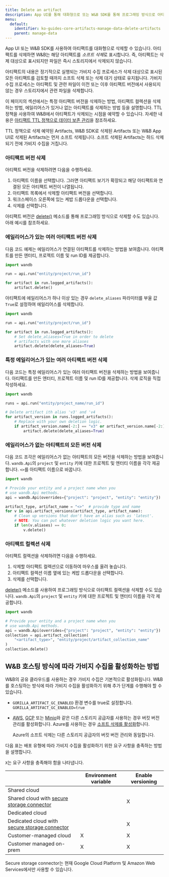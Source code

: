 ```yaml
---
title: Delete an artifact
description: App UI를 통해 대화형으로 또는 W&B SDK를 통해 프로그래밍 방식으로 아티팩트 를 삭제합니다.
menu:
  default:
    identifier: ko-guides-core-artifacts-manage-data-delete-artifacts
    parent: manage-data
---
```


App UI 또는 W&B SDK를 사용하여 아티팩트를 대화형으로 삭제할 수 있습니다. 아티팩트를 삭제하면 W&B는 해당 아티팩트를 *소프트 삭제*로 표시합니다. 즉, 아티팩트는 삭제 대상으로 표시되지만 파일은 즉시 스토리지에서 삭제되지 않습니다.

아티팩트의 내용은 정기적으로 실행되는 가비지 수집 프로세스가 삭제 대상으로 표시된 모든 아티팩트를 검토할 때까지 소프트 삭제 또는 삭제 대기 상태로 유지됩니다. 가비지 수집 프로세스는 아티팩트 및 관련 파일이 이전 또는 이후 아티팩트 버전에서 사용되지 않는 경우 스토리지에서 관련 파일을 삭제합니다.

이 페이지의 섹션에서는 특정 아티팩트 버전을 삭제하는 방법, 아티팩트 컬렉션을 삭제하는 방법, 에일리어스가 있거나 없는 아티팩트를 삭제하는 방법 등을 설명합니다. TTL 정책을 사용하여 W&B에서 아티팩트가 삭제되는 시점을 예약할 수 있습니다. 자세한 내용은 [아티팩트 TTL 정책으로 데이터 보존 관리](/ko/./ttl)을 참조하세요.

<Note>
TTL 정책으로 삭제 예약된 Artifacts, W&B SDK로 삭제된 Artifacts 또는 W&B App UI로 삭제된 Artifacts는 먼저 소프트 삭제됩니다. 소프트 삭제된 Artifacts는 하드 삭제되기 전에 가비지 수집을 거칩니다.
</Note>

### 아티팩트 버전 삭제

아티팩트 버전을 삭제하려면 다음을 수행하세요.

1. 아티팩트 이름을 선택합니다. 그러면 아티팩트 보기가 확장되고 해당 아티팩트와 연결된 모든 아티팩트 버전이 나열됩니다.
2. 아티팩트 목록에서 삭제할 아티팩트 버전을 선택합니다.
3. 워크스페이스 오른쪽에 있는 케밥 드롭다운을 선택합니다.
4. 삭제를 선택합니다.

아티팩트 버전은 [delete()](/ko/ref/python/artifact#delete) 메소드를 통해 프로그래밍 방식으로 삭제할 수도 있습니다. 아래 예시를 참조하세요.

### 에일리어스가 있는 여러 아티팩트 버전 삭제

다음 코드 예제는 에일리어스가 연결된 아티팩트를 삭제하는 방법을 보여줍니다. 아티팩트를 만든 엔터티, 프로젝트 이름 및 run ID를 제공합니다.

```python
import wandb

run = api.run("entity/project/run_id")

for artifact in run.logged_artifacts():
    artifact.delete()
```

아티팩트에 에일리어스가 하나 이상 있는 경우 `delete_aliases` 파라미터를 부울 값 `True`로 설정하여 에일리어스를 삭제합니다.

```python
import wandb

run = api.run("entity/project/run_id")

for artifact in run.logged_artifacts():
    # Set delete_aliases=True in order to delete
    # artifacts with one more aliases
    artifact.delete(delete_aliases=True)
```

### 특정 에일리어스가 있는 여러 아티팩트 버전 삭제

다음 코드는 특정 에일리어스가 있는 여러 아티팩트 버전을 삭제하는 방법을 보여줍니다. 아티팩트를 만든 엔터티, 프로젝트 이름 및 run ID를 제공합니다. 삭제 로직을 직접 작성하세요.

```python
import wandb

runs = api.run("entity/project_name/run_id")

# Delete artifact ith alias 'v3' and 'v4
for artifact_version in runs.logged_artifacts():
    # Replace with your own deletion logic.
    if artifact_version.name[-2:] == "v3" or artifact_version.name[-2:] == "v4":
        artifact.delete(delete_aliases=True)
```

### 에일리어스가 없는 아티팩트의 모든 버전 삭제

다음 코드 조각은 에일리어스가 없는 아티팩트의 모든 버전을 삭제하는 방법을 보여줍니다. `wandb.Api`의 `project` 및 `entity` 키에 대한 프로젝트 및 엔터티 이름을 각각 제공합니다. `<>`를 아티팩트 이름으로 바꿉니다.

```python
import wandb

# Provide your entity and a project name when you
# use wandb.Api methods.
api = wandb.Api(overrides={"project": "project", "entity": "entity"})

artifact_type, artifact_name = "<>"  # provide type and name
for v in api.artifact_versions(artifact_type, artifact_name):
    # Clean up versions that don't have an alias such as 'latest'.
    # NOTE: You can put whatever deletion logic you want here.
    if len(v.aliases) == 0:
        v.delete()
```

### 아티팩트 컬렉션 삭제

아티팩트 컬렉션을 삭제하려면 다음을 수행하세요.

1. 삭제할 아티팩트 컬렉션으로 이동하여 마우스를 올려 놓습니다.
2. 아티팩트 컬렉션 이름 옆에 있는 케밥 드롭다운을 선택합니다.
3. 삭제를 선택합니다.

[delete()](/ko/ref/python/artifact.md#delete) 메소드를 사용하여 프로그래밍 방식으로 아티팩트 컬렉션을 삭제할 수도 있습니다. `wandb.Api`의 `project` 및 `entity` 키에 대한 프로젝트 및 엔터티 이름을 각각 제공합니다.

```python
import wandb

# Provide your entity and a project name when you
# use wandb.Api methods.
api = wandb.Api(overrides={"project": "project", "entity": "entity"})
collection = api.artifact_collection(
    "<artifact_type>", "entity/project/artifact_collection_name"
)
collection.delete()
```

## W&B 호스팅 방식에 따라 가비지 수집을 활성화하는 방법

W&B의 공유 클라우드를 사용하는 경우 가비지 수집은 기본적으로 활성화됩니다. W&B를 호스팅하는 방식에 따라 가비지 수집을 활성화하기 위해 추가 단계를 수행해야 할 수 있습니다.

* `GORILLA_ARTIFACT_GC_ENABLED` 환경 변수를 true로 설정합니다. `GORILLA_ARTIFACT_GC_ENABLED=true`
* [AWS](https://docs.aws.amazon.com/AmazonS3/latest/userguide/manage-versioning-examples.html), [GCP](https://cloud.google.com/storage/docs/object-versioning) 또는 [Minio](https://min.io/docs/minio/linux/administration/object-management/object-versioning.html#enable-bucket-versioning)와 같은 다른 스토리지 공급자를 사용하는 경우 버킷 버전 관리를 활성화합니다. Azure를 사용하는 경우 [소프트 삭제를 활성화](https://learn.microsoft.com/azure/storage/blobs/soft-delete-blob-overview)합니다.
    
    <Note>
    Azure의 소프트 삭제는 다른 스토리지 공급자의 버킷 버전 관리와 동일합니다.
    </Note>

다음 표는 배포 유형에 따라 가비지 수집을 활성화하기 위한 요구 사항을 충족하는 방법을 설명합니다.

`X`는 요구 사항을 충족해야 함을 나타냅니다.

|                                                | Environment variable    | Enable versioning | 
| -----------------------------------------------| ------------------------| ----------------- | 
| Shared cloud                                   |                         |                   | 
| Shared cloud with [secure storage connector](/ko/guides/hosting/data-security/secure-storage-connector)|                         | X                 | 
| Dedicated cloud                                |                         |                   | 
| Dedicated cloud with [secure storage connector](/ko/guides/hosting/data-security/secure-storage-connector)|                         | X                 | 
| Customer-managed cloud                         | X                       | X                 | 
| Customer managed on-prem                       | X                       | X                 |
 

<Note>
Secure storage connector는 현재 Google Cloud Platform 및 Amazon Web Services에서만 사용할 수 있습니다.
</Note>
